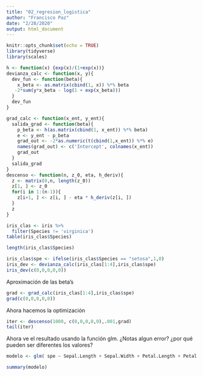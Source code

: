 ```yaml
---
title: "02_regresion_logistica"
author: "Francisco Paz"
date: "2/28/2020"
output: html_document
---
```


```r
knitr::opts_chunk$set(echo = TRUE)
library(tidyverse)
library(scales)
```


```r

h <- function(x) {exp(x)/(1+exp(x))} 
devianza_calc <- function(x, y){
  dev_fun <- function(beta){
    x_beta <- as.matrix(cbind(1, x)) %*% beta
   -2*sum(y*x_beta - log(1 + exp(x_beta)))
  }
  dev_fun
}
```


```r
grad_calc <- function(x_ent, y_ent){
  salida_grad <- function(beta){
    p_beta <- h(as.matrix(cbind(1, x_ent)) %*% beta) 
    e <- y_ent - p_beta
    grad_out <- -2*as.numeric(t(cbind(1,x_ent)) %*% e)
    names(grad_out) <- c('Intercept', colnames(x_ent))
    grad_out
  }
  salida_grad
}
descenso <- function(n, z_0, eta, h_deriv){
  z <- matrix(0,n, length(z_0))
  z[1, ] <- z_0
  for(i in 1:(n-1)){
    z[i+1, ] <- z[i, ] - eta * h_deriv(z[i, ])
  }
  z
}
```


```r
iris_clas <- iris %>%
  filter(Species != 'virginica')
table(iris_clas$Species)
```

```r
length(iris_clas$Species)
```

```r
iris_clas$spe <- ifelse(iris_clas$Species == "setosa",1,0)
iris_dev <- devianza_calc(iris_clas[1:4],iris_clas$spe)
iris_dev(c(0,0,0,0,0))
```

Aproximación de las beta's
```r
grad <- grad_calc(iris_clas[1:4],iris_clas$spe)
grad(c(0,0,0,0,0))
```

Ahora hacemos la optimización 
```r
iter <- descenso(1000, c(0,0,0,0,0),.001,grad)
tail(iter)
```

Ahora ve el resultado usando la función glm. ¿Notas algun error? ¿por qué pueden ser diferentes los valores?

```r
modelo <- glm( spe ~ Sepal.Length + Sepal.Width + Petal.Length + Petal.Width, data = iris_clas, family = binomial)

summary(modelo)
```









